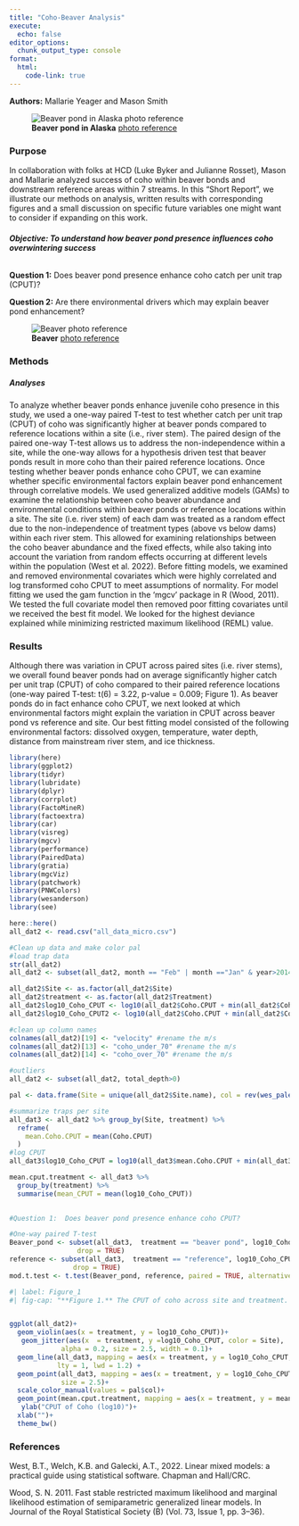 ```yaml
---
title: "Coho-Beaver Analysis"
execute: 
  echo: false
editor_options: 
  chunk_output_type: console
format: 
  html: 
    code-link: true
---
```


**Authors:** Mallarie Yeager and Mason Smith

![**Beaver pond in Alaska** [photo reference](https://alaskamagazine.com/authentic-alaska/wildlife-nature/beavers-make-their-mark-on-alaska/)](Beaver_pond.png){.lightbox}

::: justify
### **Purpose** 
In collaboration with folks at HCD (Luke Byker and Julianne Rosset), Mason and Mallarie analyzed success of coho within beaver bonds and downstream reference areas within 7 streams. In this "Short Report", we illustrate our methods on analysis, written results with corresponding figures and a small discussion on specific future variables one might want to consider if expanding on this work.

###### ***Objective: To understand how beaver pond presence influences coho overwintering success***


**Question 1:** Does beaver pond presence enhance coho catch per unit trap (CPUT)? 

**Question 2:** Are there environmental drivers which may explain beaver pond enhancement?

:::

![**Beaver** [photo reference](https://faculty.ung.edu/jhamilton/tumblingcreek/beaverpond/beaverpond.htm)](beaver.jpg){.lightbox}

### **Methods**

##### *Analyses*

To analyze whether beaver ponds enhance juvenile coho presence in this study, we used a one-way paired T-test to test whether catch per unit trap (CPUT) of coho was significantly higher at beaver ponds compared to reference locations within a site (i.e., river stem). The paired design of the paired one-way T-test allows us to address the non-independence within a site, while the one-way allows for a hypothesis driven test that beaver ponds result in more coho than their paired reference locations. Once testing whether beaver ponds enhance coho CPUT, we can examine whether specific environmental factors explain beaver pond enhancement through correlative models. We used generalized additive models (GAMs) to examine the relationship between coho beaver abundance and environmental conditions within beaver ponds or reference locations within a site. The site (i.e. river stem) of each dam was treated as a random effect due to the non-independence of treatment types (above vs below dams) within each river stem. This allowed for examining relationships between the coho beaver abundance and the fixed effects, while also taking into account the variation from random effects occurring at different levels within the population (West et al. 2022). Before fitting models, we examined and removed environmental covariates which were highly correlated and log transformed coho CPUT to meet assumptions of normality. For model fitting we used the gam function in the 'mgcv' package in R (Wood, 2011). We tested the full covariate model then removed poor fitting covariates until we received the best fit model. We looked for the highest deviance explained while minimizing restricted maximum likelihood (REML) value.

### **Results**

Although there was variation in CPUT across paired sites (i.e. river stems), we overall found beaver ponds had on average significantly higher catch per unit trap (CPUT) of coho compared to their paired reference locations (one-way paired T-test: t(6) = 3.22, p-value = 0.009; Figure 1).
As beaver ponds do in fact enhance coho CPUT, we next looked at which environmental factors might explain the variation in CPUT across beaver pond vs reference and site. Our best fitting model consisted of the following environmental factors: dissolved oxygen, temperature, water depth, distance from mainstream river stem, and ice thickness.

```r
library(here)
library(ggplot2)
library(tidyr)
library(lubridate)
library(dplyr)
library(corrplot)
library(FactoMineR)
library(factoextra)
library(car)
library(visreg)
library(mgcv)
library(performance)
library(PairedData)
library(gratia)
library(mgcViz) 
library(patchwork)
library(PNWColors)
library(wesanderson)
library(see)

here::here() 
all_dat2 <- read.csv("all_data_micro.csv")
```

```r
#Clean up data and make color pal
#load trap data
str(all_dat2)
all_dat2 <- subset(all_dat2, month == "Feb" | month =="Jan" & year>2014)

all_dat2$Site <- as.factor(all_dat2$Site)
all_dat2$treatment <- as.factor(all_dat2$Treatment)
all_dat2$log10_Coho_CPUT <- log10(all_dat2$Coho.CPUT + min(all_dat2$Coho.CPUT[all_dat2$Coho.CPUT > 0])/10)
all_dat2$log10_Coho_CPUT2 <- log10(all_dat2$Coho.CPUT + min(all_dat2$Coho.CPUT[all_dat2$Coho.CPUT > 0])/10)

#clean up column names
colnames(all_dat2)[19] <- "velocity" #rename the m/s
colnames(all_dat2)[13] <- "coho_under_70" #rename the m/s
colnames(all_dat2)[14] <- "coho_over_70" #rename the m/s

#outliers
all_dat2 <- subset(all_dat2, total_depth>0)

pal <- data.frame(Site = unique(all_dat2$Site.name), col = rev(wes_palette(name="Zissou1", n=7, type="continuous")))

#summarize traps per site
all_dat3 <- all_dat2 %>% group_by(Site, treatment) %>%
  reframe(
    mean.Coho.CPUT = mean(Coho.CPUT)
  )
#log CPUT
all_dat3$log10_Coho_CPUT = log10(all_dat3$mean.Coho.CPUT + min(all_dat3$mean.Coho.CPUT[all_dat3$mean.Coho.CPUT > 0])/10)

mean.cput.treatment <- all_dat3 %>%
  group_by(treatment) %>%
  summarise(mean_CPUT = mean(log10_Coho_CPUT))
 
```

```r
#Question 1:  Does beaver pond presence enhance coho CPUT? 

#One-way paired T-test
Beaver_pond <- subset(all_dat3,  treatment == "beaver pond", log10_Coho_CPUT,
                 drop = TRUE)
reference <- subset(all_dat3,  treatment == "reference", log10_Coho_CPUT,
                drop = TRUE)
mod.t.test <- t.test(Beaver_pond, reference, paired = TRUE, alternative = "greater") # p = .009
```

```r
#| label: Figure_1
#| fig-cap: "**Figure 1.** The CPUT of coho across site and treatment. The distribution of the raw CPUT of coho data across treatment is shown via the violin plot and the jittered opaque dots by site color. The site mean CPUT of coho across treatment is represented via the solid color points and the paired design of the sites across treatment via the connected lines. The overall mean CPUT of coho across treatment is shown by the black diamond points."


ggplot(all_dat2)+
  geom_violin(aes(x = treatment, y = log10_Coho_CPUT))+
   geom_jitter(aes(x  = treatment, y =log10_Coho_CPUT, color = Site),
             alpha = 0.2, size = 2.5, width = 0.1)+
  geom_line(all_dat3, mapping = aes(x = treatment, y = log10_Coho_CPUT, group = Site, color = Site), 
            lty = 1, lwd = 1.2) + 
  geom_point(all_dat3, mapping = aes(x = treatment, y = log10_Coho_CPUT, color = Site),
             size = 2.5)+
  scale_color_manual(values = pal$col)+
  geom_point(mean.cput.treatment, mapping = aes(x = treatment, y = mean_CPUT), size = 3, pch = 18, color = "black")+
   ylab("CPUT of Coho (log10)")+
  xlab("")+
  theme_bw()
```


### **References**

West, B.T., Welch, K.B. and Galecki, A.T., 2022. Linear mixed models: a practical guide using statistical software. Chapman and Hall/CRC.

Wood, S. N. 2011. Fast stable restricted maximum likelihood and marginal likelihood estimation of semiparametric generalized linear models. In Journal of the Royal Statistical Society (B) (Vol. 73, Issue 1, pp. 3--36).
